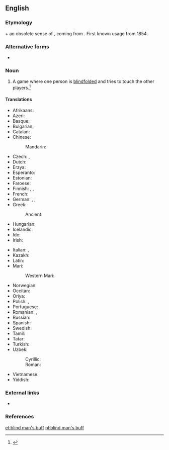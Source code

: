 ==English==
{{wikipedia}}

===Etymology===
{{m|en|[[blind]] [[man]]'s}} + an obsolete sense of {{m|en|buff}}, coming from {{etyl|fro|en}} {{m|fro|buffe||blow}}. First known usage from 1854.

===Alternative forms===
* {{qualifier|US}} {{l|en|blind man's bluff}}

===Noun===
{{en-noun|-}}

# {{label|en|British|games}} A game where one person is [[blindfolded]] and tries to touch the other players.<ref>{{R:BBS}}</ref>

====Translations====
{{trans-top|game where someone is blindfolded and tries to touch the others}}
* Afrikaans: {{t|af|blindemol}}
* Azeri: {{t|az|gözbağlıca}}
* Basque: {{t|eu|itsumando}}
* Bulgarian: {{t|bg|сляпа баба|f|sc=Cyrl}}
* Catalan: {{t|ca|gallina cega|f}}
* Chinese:
*: Mandarin: {{t+|cmn|躲猫猫|tr=duǒ māo māo}}
* Czech: {{t|cs|slepá bába|f}}, {{t+|cs|hra na slepou bábu|f}}
* Dutch: {{t|nl|blindemannetje|n}}
* Erzya: {{t|myv|кончкэть}}
* Esperanto: {{t|eo|blindludo}}
* Estonian: {{t|et|pimesikk}}
* Faroese: {{t|fo|blindabukkur|m}}
* Finnish: {{t|fi|sokkoleikki}}, {{t|fi|sokko}}, {{t|fi|sokkosillaolo}}
* French: {{t+|fr|colin-maillard|m}}
* German: {{t+|de|Blindekuh|f}}, {{t|de|Blindekuhspiel|n}}, {{t|de|Blinde Kuh|f}}
* Greek: {{t+|el|τυφλόμυγα|f}}
*: Ancient: {{t|grc|χαλκῆ μυῖα|f}}
* Hungarian: {{t|hu|szembekötősdi}}
* Icelandic: {{t|is|skollaleikur|m}}
* Ido: {{t+|io|blindoludo}}
* Irish: {{t|ga|cluiche púicín|m}}
{{trans-mid}}
* Italian: {{t|it|mosca cieca|f}}, {{t+|it|moscacieca|f}}
* Kazakh: {{t|kk|соқыртеке|sc=Cyrl}}
* Latin: {{t|la|myinda|f}}
* Mari:
*: Western Mari: {{t|mrj|пӹрӓ}}
* Norwegian: {{t|no|blindebukk|m}}
* Occitan: {{t+|oc|catòrba|f}}
* Oriya: {{t|or|ଅନ୍ଧପୁଟୁଳି|sc=Orya}}
* Polish: {{t+|pl|ciuciubabka|f}}, {{t+|pl|ślepa babka|f}}
* Portuguese: {{t|pt|cabra-cega|f}}
* Romanian: {{t|ro|baba oarba|f}}, {{t+|ro|baba-oarba|f}}
* Russian: {{t+|ru|жму́рки|f-p}}
* Spanish: {{t+|es|gallina ciega|f}}
* Swedish: {{t|sv|blindbock|c}}
* Tamil: {{t|ta|கண்கட்டிப் பிடித்தல்|sc=Taml}}
* Tatar: {{t|tt|gör-gör}}
* Turkish: {{t+|tr|körebe}}
* Uzbek:
*: Cyrillic: {{t|uz|кўз боғлаш|sc=Cyrl}}
*: Roman: {{t|uz|koʻz bogʻlash}}
* Vietnamese: {{t|vi|trò chơi bịt mắt}}
* Yiddish: {{t|yi|שלעפע באבע}}
{{trans-bottom}}

===External links===
* {{pedialite|Blind man's bluff (game)}}

===References===
<references/>

[[et:blind man's buff]]
[[pl:blind man's buff]]